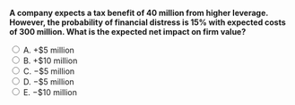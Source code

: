 ::: {.question-block}

<form onsubmit="event.preventDefault(); checkAnswer('module9_mcq_q94')" data-correct-answer="D">
<strong style="display: block;">A company expects a tax benefit of 40 million from higher leverage. However, the probability of financial distress is 15% with expected costs of 300 million. What is the expected net impact on firm value?</strong>

<label><input type="radio" name="module9_mcq_q94" value="A"> A. +$5 million</label><br>
<label><input type="radio" name="module9_mcq_q94" value="B"> B. +$10 million</label><br>
<label><input type="radio" name="module9_mcq_q94" value="C"> C. −$5 million</label><br>
<label><input type="radio" name="module9_mcq_q94" value="D"> D. −$5 million</label><br>
<label><input type="radio" name="module9_mcq_q94" value="E"> E. −$10 million</label><br>
</form>

<div id="feedback-module9_mcq_q94" class="feedback" data-status="" style="display:none;">
✅ D is correct. Expected cost = 0.15×300 = 45 → Net impact = 40 − 45 = −5 million.
</div>

:::
